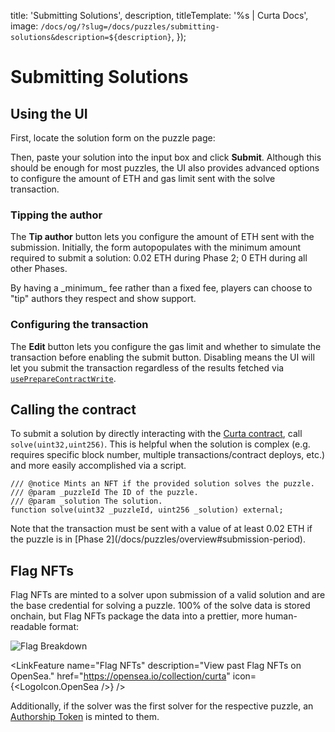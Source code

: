


  title: 'Submitting Solutions',
  description,
  titleTemplate: '%s | Curta Docs',
  image: `/docs/og/?slug=/docs/puzzles/submitting-solutions&description=${description}`,
});

# Submitting Solutions

<Description children={description} />

## Using the UI

First, locate the solution form on the puzzle page:

<ComponentsDisplay>
  <div className='max-w-[20rem] bg-gray-600 rounded-[1.25rem] border border-stroke'>
    <PuzzleInfoSolutionForm
      puzzle={{
        chainId: 1,
        firstSolveTimestamp: Date.now() / 1000 - 86400,
        author: {
          address: '0xA85572Cd96f1643458f17340b6f0D6549Af482F5',
          ensName: 'fiveoutofnine.eth',
        },
      }}
    />
  </div>
</ComponentsDisplay>

Then, paste your solution into the input box and click **Submit**. Although this should be enough for most puzzles, the UI also provides advanced options to configure the amount of ETH and gas limit sent with the solve transaction.

### Tipping the author

The **Tip author** button lets you configure the amount of ETH sent with the submission. Initially, the form autopopulates with the minimum amount required to submit a solution: 0.02 ETH during Phase 2; 0 ETH during all other Phases.

<Callout intent="neutral">
  By having a _minimum_ fee rather than a fixed fee, players can choose to "tip" authors they respect and show support.
</Callout>

### Configuring the transaction

The **Edit** button lets you configure the gas limit and whether to simulate the transaction before enabling the submit button. Disabling means the UI will let you submit the transaction regardless of the results fetched via [`usePrepareContractWrite`](https://wagmi.sh/react/prepare-hooks/usePrepareContractWrite).

## Calling the contract

To submit a solution by directly interacting with the [Curta contract](/docs/contracts#curta-puzzles), call `solve(uint32,uint256)`. This is helpful when the solution is complex (e.g. requires specific block number, multiple transactions/contract deploys, etc.) and more easily accomplished via a script.

```sol showLineNumbers={false}
/// @notice Mints an NFT if the provided solution solves the puzzle.
/// @param _puzzleId The ID of the puzzle.
/// @param _solution The solution.
function solve(uint32 _puzzleId, uint256 _solution) external;
```

<Callout intent="primary">
  Note that the transaction must be sent with a value of at least 0.02 ETH if the puzzle is in [Phase 2](/docs/puzzles/overview#submission-period).
</Callout>

## Flag NFTs

Flag NFTs are minted to a solver upon submission of a valid solution and are the base credential for solving a puzzle. 100% of the solve data is stored onchain, but Flag NFTs package the data into a prettier, more human-readable format:

<Image
  className="mx-auto rounded-2xl md:rounded-3xl border border-stroke"
  src="/assets/flag-breakdown.webp"
  alt="Flag Breakdown"
  width={2216}
  height={1464}
/>

<LinkFeature
  name="Flag NFTs"
  description="View past Flag NFTs on OpenSea."
  href="https://opensea.io/collection/curta"
  icon={<LogoIcon.OpenSea />}
/>

Additionally, if the solver was the first solver for the respective puzzle, an [Authorship Token](/docs/puzzles/becoming-an-author#authorship-token) is minted to them.
